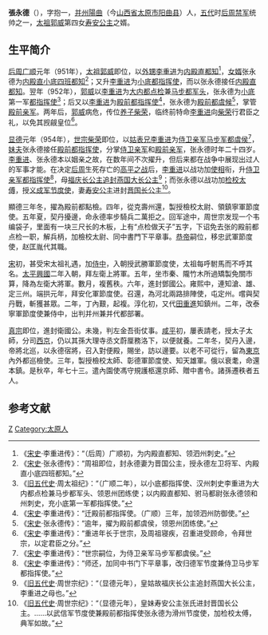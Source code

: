 '''張永德'''（{{bd|928年||1000年||Z}}），字抱一，[[并州|并州]][[陽曲|陽曲]]（今[[山西省|山西省]][[太原市|太原市]][[阳曲县|阳曲县]]）人，[[五代|五代]]时[[后周|后周]][[禁军|禁军]]统帅之一，[[太祖|太祖]][[郭威|郭威]]第四女[[寿安公主|寿安公主]]之婿。

== 生平简介 ==
[[后周|后周]][[广顺|广顺]]元年（951年），[[太祖|太祖]][[郭威|郭威]]即位，以[[外甥|外甥]][[李重进|李重进]]为[[内殿直|内殿直]][[都知|都知]]<ref>《[[宋史|宋史]]·李重进传》：“（后周）广顺初，为内殿直都知、领泗州刺史。”</ref>，[[女婿|女婿]]张永德为[[内殿直|内殿直]][[小底四班都知|小底四班都知]]<ref>《[[宋史|宋史]]·张永德传》：“周祖即位，封永德妻为晋国公主，授永德左卫将军、内殿直小底四班都知。”</ref>；又升[[李重进|李重进]]为[[小底都指挥使|小底都指挥使]]，而以张永德接任[[内殿直都知|内殿直都知]]。翌年（952年），[[郭威|郭威]]以[[李重进|李重进]]为[[大内都点检|大内都点检]]兼[[马步都军头|马步都军头]]，张永德为[[小底|小底]]第一军[[都指挥使|都指挥使]]<ref>《[[旧五代史|旧五代史]]·周太祖纪》：“（广顺二年），以小底都指挥使、汉州刺史李重进为大内都点检兼马步都军头、领恩州团练使；以内殿直都知、驸马都尉张永德领和州刺史，充小底第一军都指挥使。”</ref>；后又以[[李重进|李重进]]为[[殿前都指挥使|殿前都指挥使]]<ref>《[[宋史|宋史]]·李重进传》：“迁殿前都指挥使。（广顺）三年，加领泗州防御使。”</ref>，张永德为[[殿前都虞候|殿前都虞候]]<ref>《[[宋史|宋史]]·张永德传》：“逾年，擢为殿前都虞侯，领恩州团练使。”</ref>，掌管[[殿前亲军|殿前亲军]]。两年后，[[郭威|郭威]]病危，传位[[养子|养子]][[柴荣|柴荣]]，临终前特命[[李重进|李重进]]向[[柴荣|柴荣]]行君臣之礼，以免其觊觎皇位<ref>《[[宋史|宋史]]·李重进传》：“重进年长于世宗，及周祖寝疾，召重进受顾命，令拜世宗，以定君臣之分。”</ref>。

[[显德|显德]]元年（954年），[[世宗|世宗]][[柴荣|柴荣]]即位，以[[姑表兄|姑表兄]][[李重进|李重进]]为[[侍卫亲军|侍卫亲军]][[马步军都虞侯|马步军都虞侯]]<ref>《[[宋史|宋史]]·李重进传》：“世宗嗣位，为侍卫亲军马步军都虞侯。”</ref>，[[妹夫|妹夫]]张永德接任[[殿前都指挥使|殿前都指挥使]]，分掌[[侍卫亲军|侍卫亲军]]和[[殿前亲军|殿前亲军]]，张永德时年二十四岁。[[李重进|李重进]]、张永德本以姻亲之故，在数年间不次擢升，但后来都在战争中展现出过人的军事才能。在决定[[后周|后周]]生死存亡的[[高平之战|高平之战]]后，[[李重进|李重进]]以战功加[[使相|使相]]衔，升[[侍卫亲军都指挥使|侍卫亲军都指挥使]]<ref>《[[宋史|宋史]]·李重进传》：“师还，加同中书门下平章事，改归德军节度兼侍卫马步军都指挥使。”</ref>，母[[福庆长公主|福庆长公主]][[追封|追封]][[燕国大长公主|燕国大长公主]]<ref>《[[旧五代史|旧五代史]]·周世宗纪》：“（显德元年），皇姑故福庆长公主追封燕国大长公主，李重进之母也。”</ref>；而张永德以战功加[[检校太傅|检校太傅]]，授[[义成军|义成军]][[节度使|节度使]]，妻[[寿安公主|寿安公主]]进封[[晋国长公主|晋国长公主]]<ref>《[[旧五代史|旧五代史]]·周世宗纪》：“（显德元年），皇妹寿安公主张氏进封晋国长公主。……以武信军节度使兼殿前都指挥使张永德为滑州节度使，加检校太傅，典军如故。”</ref>。

顯德三年冬，擢為殿前都點檢。四年，從克壽州還，製授檢校太尉、領鎮寧軍節度使。五年夏，契丹擾邊，命永德率步騎兵二萬拒之。回军途中，周世宗发现一个韦编袋子，里面有一块三尺长的木板，上有“点检做天子”五字，下诏免去张的殿前都点检一职，解兵柄，加檢校太尉、同中書門下平章事。[[周恭帝|恭帝]]嗣位，移忠武軍節度使，赵匡胤代其職。

[[宋|宋]]初，甚受宋太祖礼遇，加[[侍中|侍中]]，入朝授武勝軍節度使，太祖每呼駙馬而不呼其名。[[太平興國|太平興國]]二年入朝，拜左衛上將軍。五年，坐市秦、隴竹木所過矯製免關市算，降為左衛大將軍。數月，複舊秩。六年，進封鄧國公。雍熙中，連知滄、雄、定三州。端拱元年，拜安化軍節度使。召還，為河北兩路排陣使，屯定州。嚐與契丹戰，斬獲甚眾。二年，丁內艱，起複。淳化初，又代[[田重進|田重進]]知鎮州。二年，改泰寧軍節度使兼侍中，出判并州兼并代都部署。

[[宋真宗|真宗]]即位，進封衛國公。未幾，判左金吾街仗事。[[咸平|咸平]]初，屢表請老，授太子太師，分司[[洛陽|西京]]，仍以其孫大理寺丞文蔚厘務洛下，以便就養。二年冬，契丹入邊，帝將北巡，以永德宿將，召入對便殿，賜坐，訪以邊要。以老不可從行，留為[[汴梁|東京]]內外都巡檢使。三年，製授檢校太師、彰德軍節度使、知天雄軍。俄以衰耄，命還本鎮。是秋卒，年七十三。遣內園使馮守規護柩還京師、贈中書令。諸孫遷秩者五人。

== 参考文献 ==
{{reflist}}
[[Category:宋朝軍事人物|Z]]
[[Category:太原人|Category:太原人]]